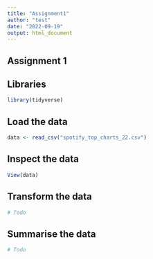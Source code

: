 ```yaml
---
title: "Assignment1"
author: "test"
date: "2022-09-19"
output: html_document
---
```


## Assignment 1

## Libraries
```r
library(tidyverse)
```

## Load the data
```r
data <- read_csv("spotify_top_charts_22.csv")
```

## Inspect the data
```r
View(data)
```

## Transform the data
```r
# Todo
```

## Summarise the data
```r
# Todo
```

